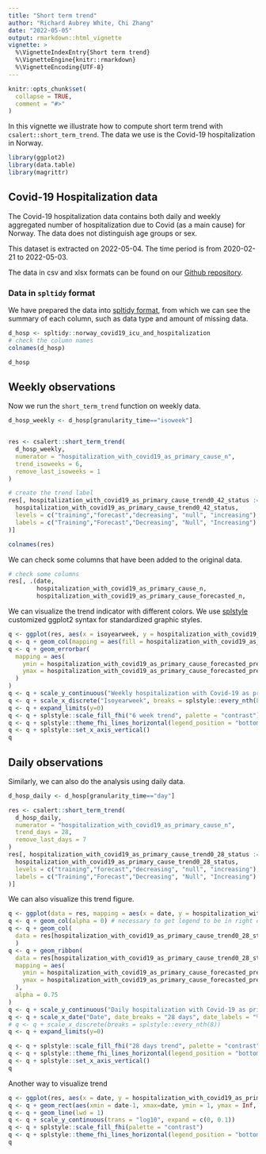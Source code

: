 ```yaml
---
title: "Short term trend"
author: "Richard Aubrey White, Chi Zhang"
date: "2022-05-05"
output: rmarkdown::html_vignette
vignette: >
  %\VignetteIndexEntry{Short term trend}
  %\VignetteEngine{knitr::rmarkdown}
  %\VignetteEncoding{UTF-8}
---
```


```r
knitr::opts_chunk$set(
  collapse = TRUE,
  comment = "#>"
)
```


In this vignette we illustrate how to compute short term trend with `csalert::short_term_trend`. The data we use is the Covid-19 hospitalization in Norway. 


```r
library(ggplot2)
library(data.table)
library(magrittr)
```

## Covid-19 Hospitalization data

The Covid-19 hospitalization data contains both daily and weekly aggregated number of hospitalization due to Covid (as a main cause) for Norway. The data does not distinguish age groups or sex. 

This dataset is extracted on 2022-05-04. The time period is from 2020-02-21 to 2022-05-03. 

The data in csv and xlsx formats can be found on our [Github repository](https://github.com/folkehelseinstituttet/surveillance_data). 


### Data in `spltidy` format

We have prepared the data into [spltidy format](https://docs.sykdomspulsen.no/spltidy/articles/splfmt_rts_data_v1.html), from which we can see the summary of each column, such as data type and amount of missing data. 

```r
d_hosp <- spltidy::norway_covid19_icu_and_hospitalization
# check the column names
colnames(d_hosp)  

d_hosp
```









## Weekly observations

Now we run the `short_term_trend` function on weekly data. 

```r
d_hosp_weekly <- d_hosp[granularity_time=="isoweek"]


res <- csalert::short_term_trend(
  d_hosp_weekly, 
  numerator = "hospitalization_with_covid19_as_primary_cause_n",
  trend_isoweeks = 6,
  remove_last_isoweeks = 1
)

# create the trend label
res[, hospitalization_with_covid19_as_primary_cause_trend0_42_status := factor(
  hospitalization_with_covid19_as_primary_cause_trend0_42_status,
  levels = c("training","forecast","decreasing", "null", "increasing"),
  labels = c("Training","Forecast","Decreasing", "Null", "Increasing")
)]

colnames(res)
```


We can check some columns that have been added to the original data. 
```r
# check some columns 
res[, .(date, 
        hospitalization_with_covid19_as_primary_cause_n, 
        hospitalization_with_covid19_as_primary_cause_forecasted_n,         hospitalization_with_covid19_as_primary_cause_trend0_42_status)]
```

We can visualize the trend indicator with different colors. We use [splstyle](https://docs.sykdomspulsen.no/splstyle/) customized ggplot2 syntax for standardized graphic styles. 


```r
q <- ggplot(res, aes(x = isoyearweek, y = hospitalization_with_covid19_as_primary_cause_forecasted_n, group = 1))
q <- q + geom_col(mapping = aes(fill = hospitalization_with_covid19_as_primary_cause_trend0_42_status ))
q <- q + geom_errorbar(
  mapping = aes(
    ymin = hospitalization_with_covid19_as_primary_cause_forecasted_predinterval_q02x5_n,
    ymax = hospitalization_with_covid19_as_primary_cause_forecasted_predinterval_q97x5_n
  )
)
q <- q + scale_y_continuous("Weekly hospitalization with Covid-19 as primary cause", expand = c(0, 0.1))
q <- q + scale_x_discrete("Isoyearweek", breaks = splstyle::every_nth(8))
q <- q + expand_limits(y=0)
q <- q + splstyle::scale_fill_fhi("6 week trend", palette = "contrast")
q <- q + splstyle::theme_fhi_lines_horizontal(legend_position = "bottom")
q <- q + splstyle::set_x_axis_vertical()
q
```






## Daily observations

Similarly, we can also do the analysis using daily data.

```r
d_hosp_daily <- d_hosp[granularity_time=="day"]

res <- csalert::short_term_trend(
  d_hosp_daily, 
  numerator = "hospitalization_with_covid19_as_primary_cause_n",
  trend_days = 28,
  remove_last_days = 7
)
res[, hospitalization_with_covid19_as_primary_cause_trend0_28_status := factor(
  hospitalization_with_covid19_as_primary_cause_trend0_28_status,
  levels = c("training","forecast","decreasing", "null", "increasing"),
  labels = c("Training","Forecast","Decreasing", "Null", "Increasing")
)]

```


We can also visualize this trend figure.
```r
q <- ggplot(data = res, mapping = aes(x = date, y = hospitalization_with_covid19_as_primary_cause_forecasted_n, fill = hospitalization_with_covid19_as_primary_cause_trend0_28_status))
q <- q + geom_col(alpha = 0) # necessary to get legend to be in right order
q <- q + geom_col(
  data = res[hospitalization_with_covid19_as_primary_cause_trend0_28_status!="Forecast"]
  )
q <- q + geom_ribbon(
  data = res[hospitalization_with_covid19_as_primary_cause_trend0_28_status=="Forecast"], 
  mapping = aes(
    ymin = hospitalization_with_covid19_as_primary_cause_forecasted_predinterval_q02x5_n,
    ymax = hospitalization_with_covid19_as_primary_cause_forecasted_predinterval_q97x5_n
  ),
  alpha = 0.75
)
q <- q + scale_y_continuous("Daily hospitalization with Covid-19 as primary cause", expand = c(0, 0.1))
q <- q + scale_x_date("Date", date_breaks = "28 days", date_labels = "%y-%m-%d")
# q <- q + scale_x_discrete(breaks = splstyle::every_nth(8))
q <- q + expand_limits(y=0)

q <- q + splstyle::scale_fill_fhi("28 days trend", palette = "contrast")
q <- q + splstyle::theme_fhi_lines_horizontal(legend_position = "bottom")
q <- q + splstyle::set_x_axis_vertical()
q
```


Another way to visualize trend

```r
q <- ggplot(res, aes(x = date, y = hospitalization_with_covid19_as_primary_cause_doublingdays0_28))
q <- q + geom_rect(aes(xmin = date-1, xmax=date, ymin = 1, ymax = Inf, fill = hospitalization_with_covid19_as_primary_cause_trend0_28_status), alpha = 0.5)
q <- q + geom_line(lwd = 1)
q <- q + scale_y_continuous(trans = "log10", expand = c(0, 0.1))
q <- q + splstyle::scale_fill_fhi(palette = "contrast")
q <- q + splstyle::theme_fhi_lines_horizontal(legend_position = "bottom")
q

```
